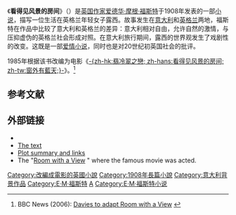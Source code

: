 {{Otheruses|看得见风景的房间 (电影)|subject=一部小说|other=同名的电影}}
{{noteTA
|T=zh-hans:看得见风景的房间; zh-hant:窗外有藍天;
|1=zh-hans:看得见风景的房间; zh-hant:窗外有藍天;
}}
{{expand|time=2014-09-09T18:14:53+00:00}}
{{Infobox Book  | 
| name          = 看得见风景的房间<br />A Room with a View
| title_orig    = 
| translator    = 
| image         = <!-- 檔案不存在 A_Room_with_a_View.jpg ，可從英文維基百科取得 -->
| image_caption = 企鹅出版社精华版封面（2011年）
| author        = [[爱德华·摩根·福斯特|爱德华·摩根·福斯特]]
| illustrator   = 
| cover_artist  = 
| country       = [[英国|英国]]
| language      = [[英语|英语]]
| series        = 
| subject       = 
| genre         = [[小说|小说]]
| publisher     = Edward Arnold
| release_date  = 1908
| english_release_date =
| media_type    = 精装书
| pages         = 324 pp 
| isbn          = NA  
| preceded_by   = 
| followed_by   = 
}}
《'''看得见风景的房间'''》（{{lang-en|''A Room with a View''}}）是[[英国|英国]][[作家|作家]][[爱德华·摩根·福斯特|爱德华·摩根·福斯特]]于1908年发表的一部[[小说|小说]]，描写一位生活在英格兰年轻女子露西。故事发生在[[意大利|意大利]]和[[英格兰|英格兰]]两地，福斯特在作品中比较了意大利和英格兰的差异：意大利相对自由，允许自然的激情，与压抑虚伪的英格兰社会形成对照。在意大利旅行期间，露西的世界观发生了戏剧性的改变。这既是一部[[爱情小说|爱情小说]]，同时也是对20世纪初英国社会的批评。

1985年根据该书改编为电影《[[看得见风景的房间_(电影)|-{zh-hk:翡冷翠之戀; zh-hans:看得见风景的房间; zh-tw:窗外有藍天;}-]]》。<ref>BBC News (2006): [http://news.bbc.co.uk/1/hi/entertainment/5019566.stm Davies to adapt Room with a View] {{Wayback|url=http://news.bbc.co.uk/1/hi/entertainment/5019566.stm |date=20120313140536 }}</ref>

==参考文献==
{{reflist}}

== 外部链接 ==
*{{gutenberg|no=2641|name=A Room with a View}}
*[http://www.gutenberg.org/dirs/etext01/rmwvw10.txt The text] {{Wayback|url=http://www.gutenberg.org/dirs/etext01/rmwvw10.txt |date=20080926184103 }}
*[http://emforster.de/hypertext/template.php3?t=rwav Plot summary and links] {{Wayback|url=http://emforster.de/hypertext/template.php3?t=rwav |date=20201114002314 }}
* The "[http://www.hoteldegliorafi.it/ Room with a View] {{Wayback|url=http://www.hoteldegliorafi.it/ |date=20210314183220 }}" where the famous movie was acted.

{{DEFAULTSORT:Room with a View, A}}
[[Category:改編成電影的英國小說|Category:改編成電影的英國小說]]
[[Category:1908年長篇小說|Category:1908年長篇小說]]
[[Category:意大利背景作品|Category:意大利背景作品]]
[[Category:E·M·福斯特|Category:E·M·福斯特]]
[[Category:英格蘭小說|A]]
[[Category:E·M·福斯特小说|Category:E·M·福斯特小说]]